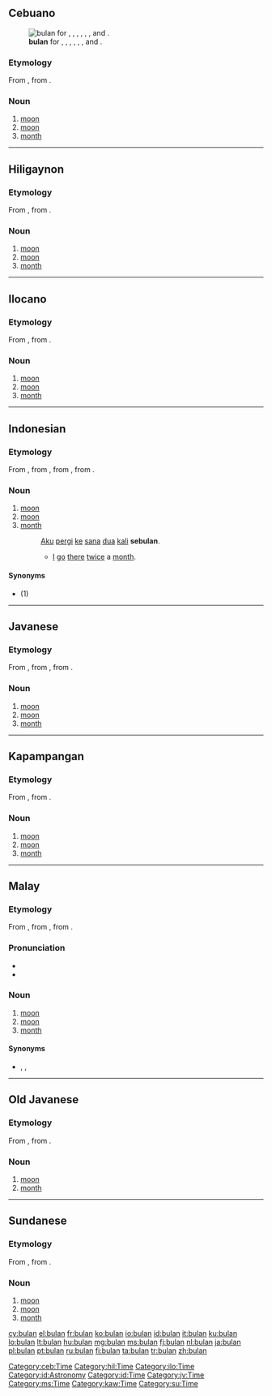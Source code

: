 ==Cebuano==
[[Image:Full Moon Luc Viatour.jpg|thumb|'''bulan''' for {{l|ceb|bulan|Cebuano}}, {{l|hil|bulan|Hiligaynon}}, {{l|ilo|bulan|Ilocano}}, {{l|id|bulan|Indonesian}}, {{l|jv|bulan|Javanese}}, {{l|pam|bulan|Kapampangan}}, {{l|ms|bulan|Malay}} and {{l|su|bulan|Sundanese}}.]]

===Etymology===
From {{proto|Malayo-Polynesian|bulan|lang=ceb}}, from {{proto|Austronesian|bulaN|lang=ceb}}.

===Noun===
{{head|ceb|noun}}

# [[moon]] {{qualifier|largest natural satellite of planet Earth}}
# [[moon]] {{qualifier|any substantially sized natural satellite of a planet}}
# [[month]] {{qualifier|period into which a year is divided}}

[[Category:ceb:Time]]

----

==Hiligaynon==

===Etymology===
From {{proto|Malayo-Polynesian|bulan|lang=hil}}, from {{proto|Austronesian|bulaN|lang=hil}}.

===Noun===
{{head|hil|noun|head=búlan}}

# [[moon]] {{qualifier|largest natural satellite of planet Earth}}
# [[moon]] {{qualifier|any substantially sized natural satellite of a planet}}
# [[month]] {{qualifier|period into which a year is divided}}

[[Category:hil:Time]]

----

==Ilocano==

===Etymology===
From {{proto|Malayo-Polynesian|bulan|lang=ilo}}, from {{proto|Austronesian|bulaN|lang=ilo}}.

===Noun===
{{head|ilo|noun}}

# [[moon]] {{qualifier|largest natural satellite of planet Earth}}
# [[moon]] {{qualifier|any substantially sized natural satellite of a planet}}
# [[month]] {{qualifier|period into which a year is divided}}

[[Category:ilo:Time]]

----

==Indonesian==

===Etymology===
From {{etyl|ms|id}} {{term|bulan|lang=ms}}, from {{proto|Malayic|bulan|lang=id}}, from {{proto|Malayo-Polynesian|bulan|lang=id}}, from {{proto|Austronesian|bulaN|lang=id}}.

===Noun===
{{head|id|noun}}

# [[moon]] {{qualifier|largest natural satellite of planet Earth}}
# [[moon]] {{qualifier|any substantially sized natural satellite of a planet}}
# [[month]] {{qualifier|period into which a year is divided}}
#: [[aku|Aku]] [[pergi]] [[ke]] [[sana]] [[dua]] [[kali]] '''sebulan'''.
#:* [[I]] [[go]] [[there]] [[twice]] a [[month]].

====Synonyms====
* {{l|id|rembulan}} (1)

[[Category:id:Astronomy]]
[[Category:id:Time]]

----

==Javanese==

===Etymology===
From {{etyl|kaw|jv}} {{term|bulan|lang=kaw}}, from {{proto|Malayo-Polynesian|bulan|lang=jv}}, from {{proto|Austronesian|bulaN|lang=jv}}.

===Noun===
{{head|jv|noun}}

# [[moon]] {{qualifier|largest natural satellite of planet Earth}}
# [[moon]] {{qualifier|any substantially sized natural satellite of a planet}}
# [[month]] {{qualifier|period into which a year is divided}}

[[Category:jv:Time]]

----

==Kapampangan==

===Etymology===
From {{proto|Malayo-Polynesian|bulan|lang=pam}}, from {{proto|Austronesian|bulaN|lang=pam}}.

===Noun===
{{head|ceb|noun}}

# [[moon]] {{qualifier|largest natural satellite of planet Earth}}
# [[moon]] {{qualifier|any substantially sized natural satellite of a planet}}
# [[month]] {{qualifier|period into which a year is divided}}

----

==Malay==
{{wikipedia|lang=ms}}

===Etymology===
From {{proto|Malayic|bulan|lang=ms}}, from {{proto|Malayo-Polynesian|bulan|lang=ms}}, from {{proto|Austronesian|bulaN|lang=ms}}.

===Pronunciation===
* {{IPA|/bulan/|lang=ms}}
* {{rhymes|ulan|lan|an|lang=ms}}

===Noun===
{{head|ms|noun}}

# [[moon]] {{qualifier|largest natural satellite of planet Earth}}
# [[moon]] {{qualifier|any substantially sized natural satellite of a planet}}
# [[month]] {{qualifier|period into which a year is divided}}

====Synonyms====
* {{sense|{{l|en|moon}}}} {{l|ms|purnama}}, {{l|ms|cendera}}, {{l|ms|kamar}}

[[Category:ms:Time]]

----

==Old Javanese==

===Etymology===
From {{proto|Malayo-Polynesian|bulan|lang=kaw}}, from {{proto|Austronesian|bulaN|lang=kaw}}.

===Noun===
{{head|kaw|noun}}

# [[moon]] {{qualifier|largest natural satellite of planet Earth}}
# [[month]] {{qualifier|period into which a year is divided}}

[[Category:kaw:Time]]

----

==Sundanese==

===Etymology===
From {{proto|Malayo-Polynesian|bulan|lang=su}}, from {{proto|Austronesian|bulaN|lang=su}}.

===Noun===
{{head|su|noun}}

# [[moon]] {{qualifier|largest natural satellite of planet Earth}}
# [[moon]] {{qualifier|any substantially sized natural satellite of a planet}}
# [[month]] {{qualifier|period into which a year is divided}}

[[Category:su:Time]]

[[cy:bulan]]
[[el:bulan]]
[[fr:bulan]]
[[ko:bulan]]
[[io:bulan]]
[[id:bulan]]
[[it:bulan]]
[[ku:bulan]]
[[lo:bulan]]
[[lt:bulan]]
[[hu:bulan]]
[[mg:bulan]]
[[ms:bulan]]
[[fj:bulan]]
[[nl:bulan]]
[[ja:bulan]]
[[pl:bulan]]
[[pt:bulan]]
[[ru:bulan]]
[[fi:bulan]]
[[ta:bulan]]
[[tr:bulan]]
[[zh:bulan]]